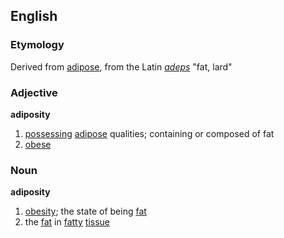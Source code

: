 ==English==
=== Etymology ===
Derived from [[adipose]], from the Latin ''[[adeps]]'' "fat, lard"

=== Adjective ===
'''adiposity'''
# [[possess]]ing [[adipose]] qualities; containing or composed of fat
# [[obese]]

===Noun===
'''adiposity'''
# [[obesity]]; the state of being [[fat]]
# the [[fat]] in [[fatty]] [[tissue]]